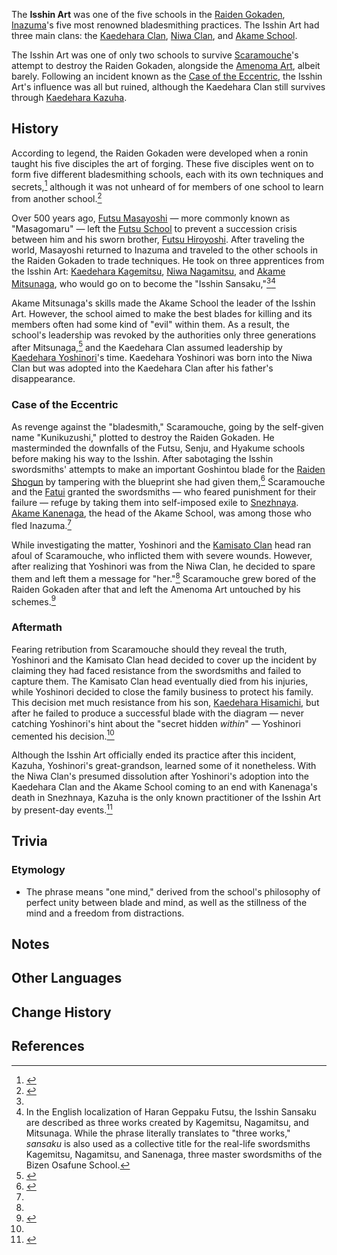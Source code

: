 {{Terminology Infobox
|type         = Lore
|region       = Inazuma
|affiliation  = Raiden Gokaden
}}
The '''Isshin Art''' was one of the five schools in the [[Raiden Gokaden]], [[Inazuma]]'s five most renowned bladesmithing practices. The Isshin Art had three main clans: the [[Kaedehara Clan]], [[Niwa Clan]], and [[Akame School]].

The Isshin Art was one of only two schools to survive [[Scaramouche]]'s attempt to destroy the Raiden Gokaden, alongside the [[Amenoma Art]], albeit barely. Following an incident known as the [[Case of the Eccentric]], the Isshin Art's influence was all but ruined, although the Kaedehara Clan still survives through [[Kaedehara Kazuha]].

==History==
{{Quote|Isshin Art strives for complete harmony between blade and mind from the moment that forging begins. For only a blade thus forged can capture and convey its maker's thoughts and feelings, and eventually become an extension of its wielder's will.|Kaedehara Kazuha|[[Through the Mist, a Name Unveiled]]}}
According to legend, the Raiden Gokaden were developed when a ronin taught his five disciples the art of forging. These five disciples went on to form five different bladesmithing schools, each with its own techniques and secrets,<ref>{{Ref/NPC|Amenoma Tougo}}</ref> although it was not unheard of for members of one school to learn from another school.<ref name="Haran">{{Ref/Weapon|Haran Geppaku Futsu}}</ref>

Over 500 years ago, [[Futsu Masayoshi]] &mdash; more commonly known as "Masagomaru" &mdash; left the [[Futsu School]] to prevent a succession crisis between him and his sworn brother, [[Futsu Hiroyoshi]]. After traveling the world, Masayoshi returned to Inazuma and traveled to the other schools in the Raiden Gokaden to trade techniques. He took on three apprentices from the Isshin Art: [[Kaedehara Kagemitsu]], [[Niwa Nagamitsu]], and [[Akame Mitsunaga]], who would go on to become the "Isshin Sansaku,"<ref name="Haran" /><ref group="Note">In the English localization of Haran Geppaku Futsu, the Isshin Sansaku are described as three works created by Kagemitsu, Nagamitsu, and Mitsunaga. While the phrase {{lang|''sansaku''|ja=三作}} literally translates to "three works," ''sansaku'' is also used as a collective title for the real-life swordsmiths Kagemitsu, Nagamitsu, and Sanenaga, three master swordsmiths of the Bizen Osafune School.</ref>

Akame Mitsunaga's skills made the Akame School the leader of the Isshin Art. However, the school aimed to make the best blades for killing and its members often had some kind of "evil" within them. As a result, the school's leadership was revoked by the authorities only three generations after Mitsunaga,<ref name="KagoIsshin">{{Ref/Weapon|Kagotsurube Isshin}}</ref> and the Kaedehara Clan assumed leadership by [[Kaedehara Yoshinori]]'s time. Kaedehara Yoshinori was born into the Niwa Clan but was adopted into the Kaedehara Clan after his father's disappearance.

===Case of the Eccentric===
As revenge against the "bladesmith," Scaramouche, going by the self-given name "Kunikuzushi," plotted to destroy the Raiden Gokaden. He masterminded the downfalls of the Futsu, Senju, and Hyakume schools before making his way to the Isshin. After sabotaging the Isshin swordsmiths' attempts to make an important Goshintou blade for the [[Raiden Shogun]] by tampering with the blueprint she had given them,<ref name="Palace">{{Ref/Quest|The Palace, Dyed in Black (Quest)}}</ref> Scaramouche and the [[Fatui]] granted the swordsmiths &mdash; who feared punishment for their failure &mdash; refuge by taking them into self-imposed exile to [[Snezhnaya]]. [[Akame Kanenaga]], the head of the Akame School, was among those who fled Inazuma.<ref name="KagoIsshin" />

While investigating the matter, Yoshinori and the [[Kamisato Clan]] head ran afoul of Scaramouche, who inflicted them with severe wounds. However, after realizing that Yoshinori was from the Niwa Clan, he decided to spare them and left them a message for "her."<ref name="Palace" /> Scaramouche grew bored of the Raiden Gokaden after that and left the Amenoma Art untouched by his schemes.<ref>{{Ref/Arti|Calabash of Awakening}}</ref>

===Aftermath===
Fearing retribution from Scaramouche should they reveal the truth, Yoshinori and the Kamisato Clan head decided to cover up the incident by claiming they had faced resistance from the swordsmiths and failed to capture them. The Kamisato Clan head eventually died from his injuries, while Yoshinori decided to close the family business to protect his family. This decision met much resistance from his son, [[Kaedehara Hisamichi]], but after he failed to produce a successful blade with the diagram &mdash; never catching Yoshinori's hint about the "secret hidden ''within''" &mdash; Yoshinori cemented his decision.<ref name="Palace"/>

Although the Isshin Art officially ended its practice after this incident, Kazuha, Yoshinori's great-grandson, learned some of it nonetheless. With the Niwa Clan's presumed dissolution after Yoshinori's adoption into the Kaedehara Clan and the Akame School coming to an end with Kanenaga's death in Snezhnaya, Kazuha is the only known practitioner of the Isshin Art by present-day events.<ref>{{Ref/Quest|Ere the End, a Glance Back}}</ref>

==Trivia==
===Etymology===
*The phrase {{lang|"Isshin"|ja=一心}} means "one mind," derived from the school's philosophy of perfect unity between blade and mind, as well as the stillness of the mind and a freedom from distractions.

==Notes==
{{Reflist|note=1}}

==Other Languages==
{{Other Languages|default_hidden = 1
|en      = Isshin Art
|zhs     = 一心传
|zhs_rm  = Yīxīn-chuán
|zht     = 一心傳
|zht_rm  = Yīxīn-chuán
|ja      = 一心伝
|ja_rm   = Isshin-den
|ko      = 잇신의 기술
|ko_rm   = Itsin-ui Gisul
|es      = Técnica Isshin
|fr      = Art Isshin
|ru      = Искусство Иссин
|th      = Isshin Art
|vi      = Trường Phái Isshin
|de      = Isshin-Schule
|id      = Isshin Art
|pt      = Arte Isshin
|tr      = 
|it      = 
}}

==Change History==
{{Change History|introduced=2.3}}

==References==
{{Reflist}}